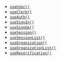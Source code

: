 - [`useUser()`](/docs/reference/general/hooks/use-user)
- [`useClerk()`](/docs/reference/general/hooks/use-clerk)
- [`useAuth()`](/docs/reference/general/hooks/use-auth)
- [`useSignIn()`](/docs/reference/general/hooks/use-sign-in)
- [`useSignUp()`](/docs/reference/general/hooks/use-sign-up)
- [`useSession()`](/docs/reference/general/hooks/use-session)
- [`useSessionList()`](/docs/reference/general/hooks/use-session-list)
- [`useOrganization()`](/docs/reference/general/hooks/use-organization)
- [`useOrganizationList()`](/docs/reference/general/hooks/use-organization-list)
- [`useReverification()`](/docs/reference/general/hooks/use-reverification)
